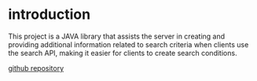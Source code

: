 # introduction

This project is a JAVA library that assists the server in creating and providing additional information related to search criteria when clients use the search API, making it easier for clients to create search conditions.

[github repository](https://github.com/mainmethod0126/search-condition-metadata)